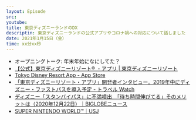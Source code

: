 ```yaml
---
layout: Episode
src:
youtube:
title: 東京ディズニーランドのDX
descriptin: 東京ディズニーランドの公式アプリやコロナ禍への対応について話しました
date: 2021年1月15日（金）
time: xx分xx秒
---
```


- オープニングトーク: 年末年始になにしてた？
- [【公式】東京ディズニーリゾート® ・アプリ | 東京ディズニーリゾート](https://www.tokyodisneyresort.jp/topics/tdrapp.html)
- [Tokyo Disney Resort App - App Store](https://apps.apple.com/jp/app/tokyo-disney-resort-app/id1313147771)
- [「東京ディズニーリゾート・アプリ」開発者インタビュー。2019年中にディズニー・ファストパスを導入予定 - トラベル Watch](https://travel.watch.impress.co.jp/docs/news/1137888.html)
- [ディズニー「スタンバイパス」に不満噴出　「待ち時間伸びてる」そのメリットは（2020年12月22日）｜BIGLOBEニュース](https://news.biglobe.ne.jp/entertainment/1222/jc_201222_7817350607.html)
- [SUPER NINTENDO WORLD™｜USJ](https://super-nintendo-world.usj.co.jp/ja/jp/home)
